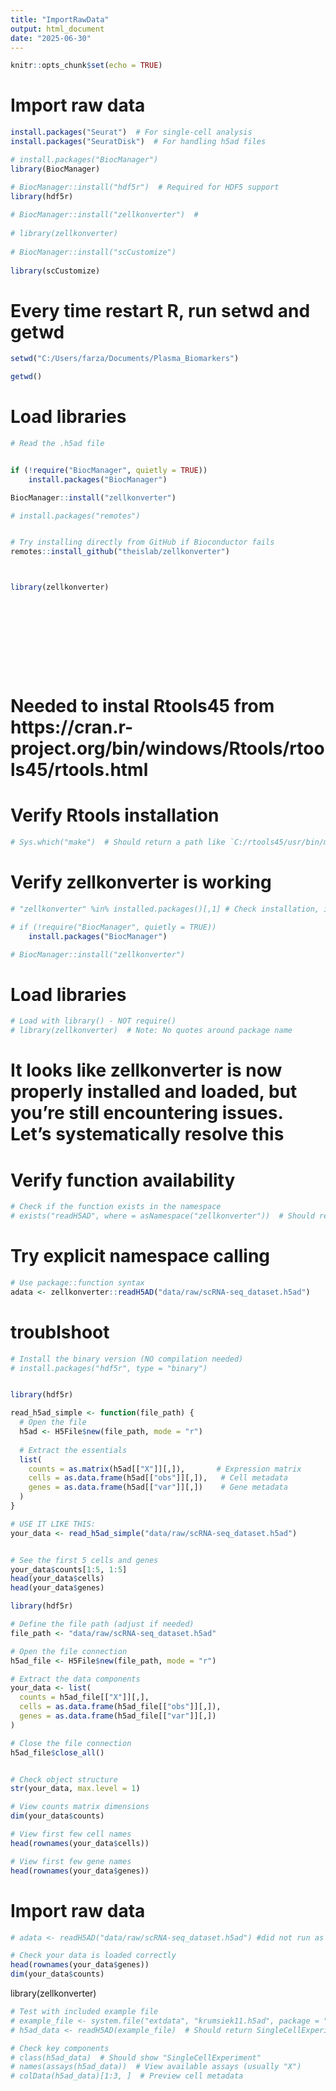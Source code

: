 ```yaml
---
title: "ImportRawData"
output: html_document
date: "2025-06-30"
---
```


```r
knitr::opts_chunk$set(echo = TRUE)
```




# Import raw data



```r
install.packages("Seurat")  # For single-cell analysis
install.packages("SeuratDisk")  # For handling h5ad files

# install.packages("BiocManager")
library(BiocManager)

# BiocManager::install("hdf5r")  # Required for HDF5 support
library(hdf5r)
 
# BiocManager::install("zellkonverter")  #
 
# library(zellkonverter)
 
# BiocManager::install("scCustomize")
 
library(scCustomize)

```

# Every time restart R, run setwd and getwd

```r
setwd("C:/Users/farza/Documents/Plasma_Biomarkers")

getwd()
```

# Load libraries




```r
# Read the .h5ad file


if (!require("BiocManager", quietly = TRUE))
    install.packages("BiocManager")

BiocManager::install("zellkonverter")

# install.packages("remotes")


# Try installing directly from GitHub if Bioconductor fails
remotes::install_github("theislab/zellkonverter")



library(zellkonverter)











```

# Needed to instal Rtools45 from https://cran.r-project.org/bin/windows/Rtools/rtools45/rtools.html
# Verify Rtools installation

```r
# Sys.which("make")  # Should return a path like `C:/rtools45/usr/bin/make.exe`


```


# Verify zellkonverter is working
```r
# "zellkonverter" %in% installed.packages()[,1] # Check installation, if FALSE, reinstall

# if (!require("BiocManager", quietly = TRUE))
    install.packages("BiocManager")

# BiocManager::install("zellkonverter")


```

# Load libraries
```r

# Load with library() - NOT require()
# library(zellkonverter)  # Note: No quotes around package name


```


# It looks like zellkonverter is now properly installed and loaded, but you're still encountering issues. Let's systematically resolve this

# Verify function availability

```r
# Check if the function exists in the namespace
# exists("readH5AD", where = asNamespace("zellkonverter"))  # Should return TRUE
```

# Try explicit namespace calling
```r

# Use package::function syntax
adata <- zellkonverter::readH5AD("data/raw/scRNA-seq_dataset.h5ad")

```


# troublshoot
```r
# Install the binary version (NO compilation needed)
# install.packages("hdf5r", type = "binary")


library(hdf5r)

read_h5ad_simple <- function(file_path) {
  # Open the file
  h5ad <- H5File$new(file_path, mode = "r")
  
  # Extract the essentials
  list(
    counts = as.matrix(h5ad[["X"]][,]),       # Expression matrix
    cells = as.data.frame(h5ad[["obs"]][,]),   # Cell metadata
    genes = as.data.frame(h5ad[["var"]][,])    # Gene metadata
  )
}

# USE IT LIKE THIS:
your_data <- read_h5ad_simple("data/raw/scRNA-seq_dataset.h5ad")


# See the first 5 cells and genes
your_data$counts[1:5, 1:5]  
head(your_data$cells)  
head(your_data$genes)

library(hdf5r)

# Define the file path (adjust if needed)
file_path <- "data/raw/scRNA-seq_dataset.h5ad"

# Open the file connection
h5ad_file <- H5File$new(file_path, mode = "r")

# Extract the data components
your_data <- list(
  counts = h5ad_file[["X"]][,],
  cells = as.data.frame(h5ad_file[["obs"]][,]),
  genes = as.data.frame(h5ad_file[["var"]][,])
)

# Close the file connection
h5ad_file$close_all()


# Check object structure
str(your_data, max.level = 1)

# View counts matrix dimensions
dim(your_data$counts)

# View first few cell names
head(rownames(your_data$cells))

# View first few gene names
head(rownames(your_data$genes))

```

# Import raw data

```r
# adata <- readH5AD("data/raw/scRNA-seq_dataset.h5ad") #did not run as imported above


```



```r

# Check your data is loaded correctly
head(rownames(your_data$genes))
dim(your_data$counts)


```








library(zellkonverter)
```r
# Test with included example file
# example_file <- system.file("extdata", "krumsiek11.h5ad", package = "zellkonverter")
# h5ad_data <- readH5AD(example_file)  # Should return SingleCellExperiment object

# Check key components
# class(h5ad_data)  # Should show "SingleCellExperiment"
# names(assays(h5ad_data))  # View available assays (usually "X")
# colData(h5ad_data)[1:3, ]  # Preview cell metadata

```



